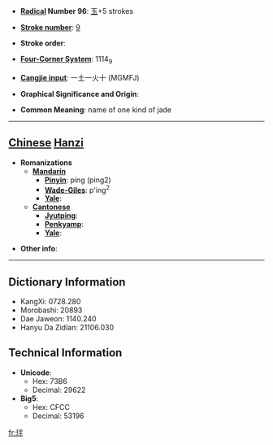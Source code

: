 * '''[[Wiktionary:Chinese radical index| Radical]] Number 96''': [[Wiktionary:Chinese radical index 玉|玉]]+5 strokes

* '''[[Wiktionary:Chinese total strokes index|Stroke number]]''': [[Wiktionary:Chinese total strokes index 9|9]]

* '''Stroke order''': 

* '''[[Wiktionary:Chinese four corner index|Four-Corner System]]''': 1114<sub>9</sub>

* '''[[Wiktionary:Chinese Cangjie index|Cangjie input]]''': 一土一火十 (MGMFJ)

* '''Graphical Significance and Origin''': 

* '''Common Meaning''': name of one kind of jade

----

== [[Chinese]] [[Hanzi]] ==

* '''Romanizations'''
** '''[[Mandarin]]'''
*** '''[[Pinyin]]''': píng (ping2)
*** '''[[Wade-Giles]]''': p'ing<sup>2</sup>
*** '''[[Yale]]''': 
** '''[[Cantonese]]'''
*** '''[[Jyutping]]''':
*** '''[[Penkyamp]]''': 
*** '''[[Yale]]''': 

* '''Other info''': 

----

== Dictionary Information ==

* KangXi: 0728.280
* Morobashi: 20893
* Dae Jaweon: 1140.240
* Hanyu Da Zidian: 21106.030

== Technical Information ==

* '''Unicode''':
** Hex: 73B6
** Decimal: 29622
* '''Big5''':
** Hex: CFCC
** Decimal: 53196

[[fr:玶]]